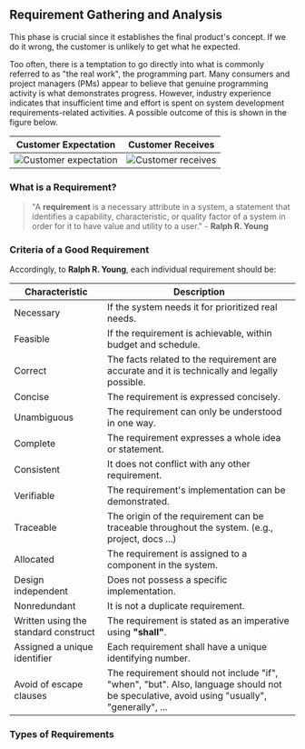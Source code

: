 ## Requirement Gathering and Analysis

This phase is crucial since it establishes the final product's concept.
If we do it wrong, the customer is unlikely to get what he expected.

Too often, there is a temptation to go directly into what is commonly referred to as "the real work", the
programming part.
Many consumers and project managers (PMs) appear to believe that genuine programming activity is what
demonstrates progress. 
However, industry experience indicates that insufficient time and effort is spent on system development
requirements-related activities. A possible outcome of this is shown in the figure below.


| Customer Expectation              | Customer Receives                 |
:----------------------------------:|:----------------------------------:
| ![Customer expectation](/moto.jpg)|  ![Customer receives](/bike.jpg)  |


### What is a Requirement?

> "A **requirement** is a necessary attribute in a system, a statement that identifies a capability,
characteristic, or quality factor of a system in order for it to have value and utility to a user." - **Ralph R. Young**


### Criteria of a Good Requirement

Accordingly, to **Ralph R. Young**, each individual requirement should be:

| Characteristic                       | Description                                                                                                                               |
| ------------------------------------ | ----------------------------------------------------------------------------------------------------------------------------------------- |
| Necessary                            | If the system needs it for prioritized real needs.                                                                                        |
| Feasible                             | If the requirement is achievable, within budget and schedule.                                                                             |
| Correct                              | The facts related to the requirement are accurate and it is technically and legally possible.                                             |
| Concise                              | The requirement is expressed concisely.                                                                                                   |
| Unambiguous                          | The requirement can only be understood in one way.                                                                                        |
| Complete                             | The requirement expresses a whole idea or statement.                                                                                      |
| Consistent                           | It does not conflict with any other requirement.                                                                                          |
| Verifiable                           | The requirement's implementation can be demonstrated.                                                                                     |
| Traceable                            | The origin of the requirement can be traceable throughout the system. (e.g., project, docs ...)                                           |
| Allocated                            | The requirement is assigned to a component in the system.                                                                                 |
| Design independent                   | Does not possess a specific implementation.                                                                                               |
| Nonredundant                         | It is not a duplicate requirement.                                                                                                        |
| Written using the standard construct | The requirement is stated as an imperative using **"shall"**.                                                                             |
| Assigned a unique identifier         | Each requirement shall have a unique identifying number.                                                                                  |
| Avoid of escape clauses              | The requirement should not include "if", "when", "but". Also, language should not be speculative, avoid using "usually", "generally", ... | 


### Types of Requirements
